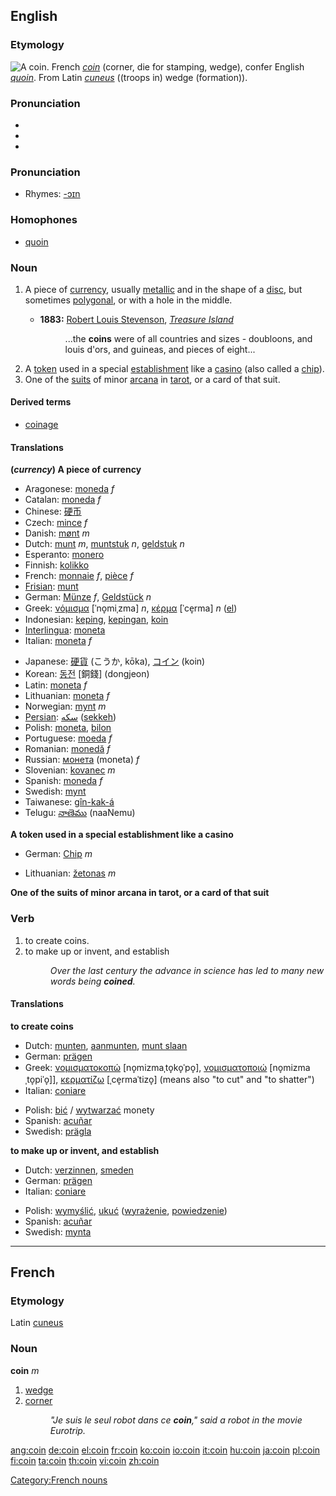 ==English==

===Etymology===
[[Image:ClemensXI.jpg|thumb|right|A coin.]]
French ''[[coin#French|coin]]'' (corner, die for stamping, wedge), confer English ''[[quoin]]''. From Latin ''[[cuneus]]'' ((troops in) wedge (formation)).

===Pronunciation===
* {{IPA|/kɔɪn/}}
* {{SAMPA|/kOIn/}}
*{{audio|en-us-coin.ogg|Audio (US)}}
===Pronunciation===
*Rhymes: [[Rhymes:English:-ɔɪn|-ɔɪn]]

===Homophones===
*[[quoin]]

===Noun===
{{en-noun}}

# {{cattag|currency}} A piece of [[currency]], usually [[metallic]] and in the shape of a [[disc]], but sometimes [[polygonal]], or with a hole in the middle.
#*'''1883:''' [[w:Robert Louis Stevenson|Robert Louis Stevenson]], ''[[w:Treasure Island|Treasure Island]]''
#*: ...the '''coins''' were of all countries and sizes - doubloons, and louis d'ors, and guineas, and pieces of eight...
# A [[token]] used in a special [[establishment]] like a [[casino]] (also called a [[chip]]).
# One of the [[suit]]s of minor [[arcana]] in [[tarot]], or a card of that suit.

====Derived terms====
*[[coinage]]

====Translations====
'''(''currency'') A piece of currency'''
{{top}}
*Aragonese: [[moneda]] ''f''
*Catalan: [[moneda]] ''f''
*Chinese: [[硬币]]
*Czech: [[mince]] ''f''
*Danish: [[mønt]] ''m''
*Dutch: [[munt]] ''m'', [[muntstuk]] ''n'', [[geldstuk]] ''n''
*Esperanto: [[monero]]
*Finnish: [[kolikko]]
*French: [[monnaie]] ''f'', [[pièce]] ''f''
*[[Frisian]]: [[munt]]
*German: [[Münze]] ''f'', [[Geldstück]] ''n''
*Greek: [[νόμισμα]] [ˈno̞miˌzma] ''n'', [[κέρμα]] [ˈce̞rma] ''n'' ([[:el:Νόμισμα|el]])
*Indonesian: [[keping]], [[keping|kepingan]], [[koin]]
*[[Interlingua]]: [[moneta]]
*Italian: [[moneta]] ''f''
{{mid}}
*Japanese: [[硬貨]] (こうか, kōka), [[コイン]] (koin)
*Korean: [[동전]] [銅錢] (dongjeon)
*Latin: [[moneta]] ''f''
*Lithuanian: [[moneta]] ''f''
*Norwegian: [[mynt]] ''m''
*[[Persian]]: [[سکه]] ([[sekkeh]])
*Polish: [[moneta]], [[bilon]]
*Portuguese: [[moeda]] ''f''
*Romanian: [[monedă]] ''f''
*Russian: [[монета]] (moneta) ''f''
*Slovenian: [[kovanec]] ''m''
*Spanish: [[moneda]] ''f''
*Swedish: [[mynt]]
*Taiwanese: [[gîn-kak-á]]
*Telugu: [[నాణెము]] (naaNemu)
{{bottom}}

'''A token used in a special establishment like a casino'''
{{top}}
*German: [[Chip]] ''m''
{{mid}}
*Lithuanian: [[žetonas]] ''m''
{{bottom}}

'''One of the suits of minor arcana in tarot, or a card of that suit'''
{{top}}
{{mid}}
{{bottom}}

===Verb===
{{en-verb}}

# to create coins.
# to make up or invent, and establish
#:''Over the last century the advance in science has led to many new words being '''coined'''.''

====Translations====
'''to create coins'''
{{top}}
*Dutch: [[munten]], [[aanmunten]], [[munt slaan]]
*German: [[prägen]]
*Greek: [[νομισματοκοπώ]] [no̞mizmaˌto̞ko̞ˈpo̞], [[νομισματοποιώ]] [no̞mizmaˌto̞piˈo̞]], [[κερματίζω]] [ˌce̞rmaˈtizo̞] (means also "to cut" and "to shatter")
*Italian: [[coniare]]
{{mid}}
*Polish: [[bić]] / [[wytwarzać]] monety
*Spanish: [[acuñar]]
*Swedish: [[prägla]]
{{bottom}}

'''to make up or invent, and establish'''
{{top}}
*Dutch: [[verzinnen]], [[smeden]]
*German: [[prägen]]
*Italian: [[coniare]]
{{mid}}
*Polish: [[wymyślić]], [[ukuć]] ([[wyrażenie]], [[powiedzenie]])
*Spanish: [[acuñar]]
*Swedish: [[mynta]]
{{bottom}}

----

==French==

===Etymology===
Latin [[cuneus]]
===Noun===
'''coin''' ''m''

# [[wedge]]
# [[corner]]
#:''"Je suis le seul robot dans ce '''coin'''," said a robot in the movie Eurotrip.''

[[Category:French nouns]]

[[ang:coin]]
[[de:coin]]
[[el:coin]]
[[fr:coin]]
[[ko:coin]]
[[io:coin]]
[[it:coin]]
[[hu:coin]]
[[ja:coin]]
[[pl:coin]]
[[fi:coin]]
[[ta:coin]]
[[th:coin]]
[[vi:coin]]
[[zh:coin]]